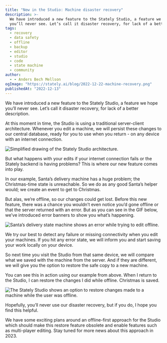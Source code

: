 ```yaml
---
title: "New in the Studio: Machine disaster recovery"
description: >-
  We have introduced a new feature to the Stately Studio, a feature we hope
  you’ll never see. Let’s call it disaster recovery, for lack of a better description.
tags:
  - recovery
  - data safety
  - offline
  - backup
  - editor
  - studio
  - code
  - state machine
  - community
author:
  - - Anders Bech Mellson
ogImage: "https://stately.ai/blog/2022-12-22-machine-recovery.png"
publishedAt: "2022-12-13"
---
```


We have introduced a new feature to the Stately Studio, a feature we hope you’ll never see. Let’s call it disaster recovery, for lack of a better description.

At this moment in time, the Studio is using a traditional server-client architecture. Whenever you edit a machine, we will persist these changes to our central database, ready for you to use when you return - on any device with an internet connection.

![Simplified drawing of the Stately Studio architecture.](./images/studio_architecture_challenges.png)

But what happens with your edits if your internet connection fails or the Stately backend is having problems? This is where our new feature comes into play.

In our example, Santa’s delivery machine has a huge problem; the Christmas-time state is unreachable. So we do as any good Santa’s helper would; we create an event to get to Christmas.

But alas, we’re offline, so our changes could get lost. Before this new feature, there was a chance you wouldn’t even notice you’d gone offline or that the server returned with an error. But as you can see in the GIF below, we’ve introduced error banners to show you what’s happening.

![Santa’s delivery state machine shows an error while trying to edit offline.](./images/recovery_offline_error.gif)

We try our best to detect any failure or missing connectivity when you edit your machines. If you hit any error state, we will inform you and start saving your work locally on your device.

So next time you visit the Studio from that same device, we will compare what we saved with the machine from the server. And if they are different, we will give you the option to restore the safe copy to a new machine.

You can see this in action using our example from above. When I return to the Studio, I can restore the changes I did while offline. Christmas is saved.

![The Stately Studio shows an option to restore changes made to a machine while the user was offline.](./images/recovery_restore_machine.gif)

Hopefully, you’ll never use our disaster recovery, but if you do, I hope you find this helpful.

We have some exciting plans around an offline-first approach for the Studio which should make this restore feature obsolete and enable features such as multi-player editing. Stay tuned for more news about this approach in 2023.
